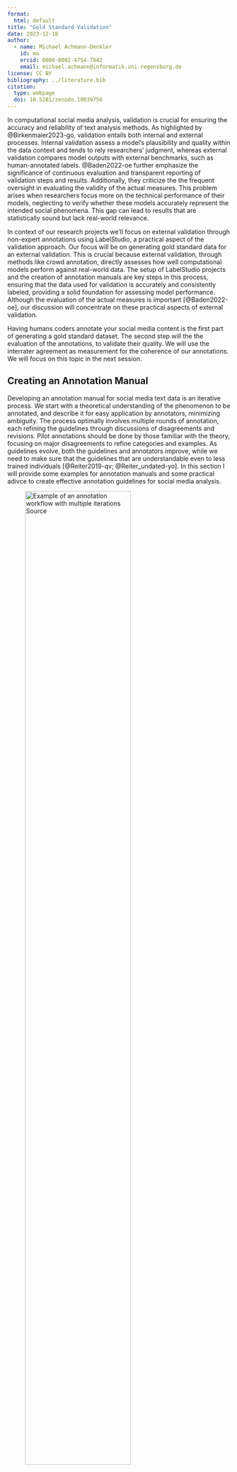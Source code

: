 ```yaml
---
format: 
  html: default
title: "Gold Standard Validation"    
date: 2023-12-18
author:
  - name: Michael Achmann-Denkler
    id: ma
    orcid: 0000-0002-4754-7842
    email: michael.achmann@informatik.uni-regensburg.de
license: CC BY
bibliography: ../literature.bib
citation:
  type: webpage
  doi: 10.5281/zenodo.10039756
---
```


In computational social media analysis, validation is crucial for ensuring the accuracy and reliability of text analysis methods. As highlighted by @Birkenmaier2023-go, validation entails both internal and external processes. Internal validation assess a model's plausibility and quality within the data context and tends to rely researchers' judgment, whereas external validation compares model outputs with external benchmarks, such as human-annotated labels. @Baden2022-oe further emphasize the significance of continuous evaluation and transparent reporting of validation steps and results. Additionally, they criticize the the frequent oversight in evaluating the validity of the actual measures. This problem arises when researchers focus more on the technical performance of their models, neglecting to verify whether these models accurately represent the intended social phenomena. This gap can lead to results that are statistically sound but lack real-world relevance.

In context of our research projects we'll focus on external validation through non-expert annotations using LabelStudio, a practical aspect of the validation approach. Our focus will be on generating gold standard data for an external validation. This is crucial because external validation, through methods like crowd annotation, directly assesses how well computational models perform against real-world data. The setup of LabelStudio projects and the creation of annotation manuals are key steps in this process, ensuring that the data used for validation is accurately and consistently labeled, providing a solid foundation for assessing model performance. Although the evaluation of the actual measures is important [@Baden2022-oe], our discussion will concentrate on these practical aspects of external validation.

Having humans coders annotate your social media content is the first part of generating a gold standard dataset. The second step will the the evaluation of the annotations, to validate their quality. We will use the interrater agreement as measurement for the coherence of our annotations. We will focus on this topic in the next session.

## Creating an Annotation Manual
Developing an annotation manual for social media text data is an iterative process. We start with a theoretical understanding of the phenomenon to be annotated, and describe it for easy application by annotators, minimizing ambiguity. The process optimally involves multiple rounds of annotation, each refining the guidelines through discussions of disagreements and revisions. Pilot annotations should be done by those familiar with the theory, focusing on major disagreements to refine categories and examples. As guidelines evolve, both the guidelines and annotators improve, while we need to make sure that the guidelines that are understandable even to less trained individuals [@Reiter2019-qv; @Reiter_undated-yo]. In this section I will provide some examples for annotation manuals and some practical adivce to create effective annotation guidelines for social media analysis.

![Example of an annotation workflow with multiple iterations [Source](https://nilsreiter.de/blog/2017/howto-annotation)](/images/annotation-workflow.png){width=75%}

Practically speaking, get started by creating a document which can be shared online, e.g. on [Google Docs](https://docs.google.com/) or [CodiMD](https://md.digitalhumanities.io/). I suggest to structure you document as follows:

```
.
├── Introduction
│   ├── Outline the research project:
│   │   ├── What is your goal?
│   │   └── Why do you need the help of annotators?
│   ├── What can annotators expect?
│   └── How are they being reimbursed? 
├── Overview of all steps, e.g.
│   ├── How and where to register
│   └── When to act
├── Software Manual (LabelStudio HowTo)
│   ├── Annotation Interface
│   └── Keyboard Shortcuts
├── Introduction to Variables
│   ├── Definition for each variable / Values
│   └── Instructions for each variable / Values
└── Examples for each Variable
    ├── Positive Examples
    └── Negative Examples
```

Make use of tables, images and formatting to guide the attention of the readers to the right places. Put emphasize on the most important parts of the annotation manual to gain good quality annotations. I have created several annotation projects in the past. The quality of the manuals started evolving as well. Take a look at the examples for a better understanding of good formatting and how to present examples to your annotators:

* [Coding categories for images (German)](https://md.digitalhumanities.io/s/CW3TLUz5V)
* [Coding policy issues for text (German)](https://md.digitalhumanities.io/s/mMe--msnX)
* [Coding multiple content variables for text (German)](https://md.digitalhumanities.io/s/qemlDtXK0)

Based on my personal experience I would recommend to:

1. Focus on few variables per annotation project, due to two reasons: On the one hand it is easiert to read a short annotation manual for one or few variables and then keep annotating. We do not need to keep switching between tasks and thus to look up the definition of the one or the other variable again and again. On the other hand the software which we are going to use (LabelStudio) has a neat keyboard shortcut feature: This enables annotators to quickle select values by pressing buttons on their keyboard. The less options, the better shortcuts can be used (and remembered).
2. Generally speaking: Less is more. Keep the amount of variables low. Stick to one modality at a time. Keep the total amount of annotations per annotator at a manageable level (e.g. 2-3 hours of work) and ask the participants to take breaks when coding! 
3. Through my annotations B.A. Students reached consistently lower annotation quality than M.A. / M.Sc. students. 
4. To improve the quality I have experimented with Google Forms and generated a quiz. We can provide the correct solutions to questions, ask future annotators to take the quiz and they will receive some feedback on a test round of coding before starting the actual project. 
5. In another approach to improve the quality I asked to participants first code a small subsets and take a qualitative look at the results. I gave feedback and resolved conflicts before adding the annotators to my actual project.

:::{.column-page}
![A negative example: This annotation interface, based on @Hasler2021-gg, slows the annotation process down: Keyboard shortcuts cannot be used efficiently.](/images/labelstudio.png)
:::

## Setup LabelStudio

* Hier das Notebook einfügen und noch etwas beschreiben.
* Welche Instanz möchte ich nutzen? Evtl. meine digitalhumanities.io Instanz? Oder kann ich noch eine größere von HumanSignal bekommen?


## Collect Annotations

* Praktische Tipps zur Sammlung von Annotationen
* Konkret: VP Stunden und GRIPS Forum

## Further Reading

